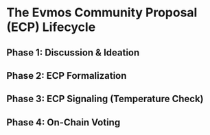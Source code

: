 # The Evmos Community Proposal (ECP) Lifecycle

## Phase 1: Discussion & Ideation

## Phase 2: ECP Formalization

## Phase 3: ECP Signaling (Temperature Check)

## Phase 4: On-Chain Voting